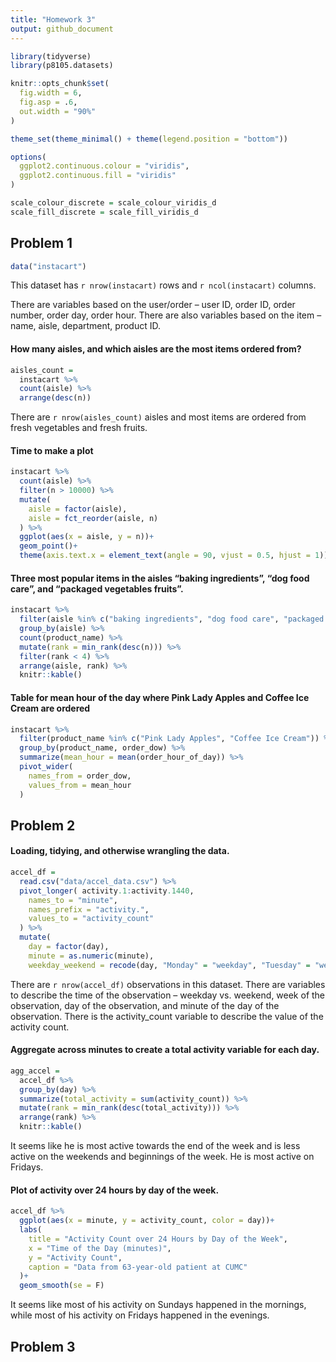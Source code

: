 ```yaml
---
title: "Homework 3"
output: github_document
---
```


```r
library(tidyverse)
library(p8105.datasets)

knitr::opts_chunk$set(
  fig.width = 6,
  fig.asp = .6,
  out.width = "90%"
)

theme_set(theme_minimal() + theme(legend.position = "bottom"))

options(
  ggplot2.continuous.colour = "viridis",
  ggplot2.continuous.fill = "viridis"
)

scale_colour_discrete = scale_colour_viridis_d
scale_fill_discrete = scale_fill_viridis_d
```

## Problem 1

```r
data("instacart")
```

This dataset has `r nrow(instacart)` rows and `r ncol(instacart)` columns.

There are variables based on the user/order -- user ID, order ID, order number, order day, order hour. There are also variables based on the item -- name, aisle, department, product ID.

#### How many aisles, and which aisles are the most items ordered from?

```r
aisles_count = 
  instacart %>% 
  count(aisle) %>% 
  arrange(desc(n))
```

There are `r nrow(aisles_count)` aisles and most items are ordered from fresh vegetables and fresh fruits.

#### Time to make a plot

```r
instacart %>% 
  count(aisle) %>% 
  filter(n > 10000) %>% 
  mutate(
    aisle = factor(aisle),
    aisle = fct_reorder(aisle, n)
  ) %>% 
  ggplot(aes(x = aisle, y = n))+
  geom_point()+
  theme(axis.text.x = element_text(angle = 90, vjust = 0.5, hjust = 1))
```

#### Three most popular items in the aisles "baking ingredients", "dog food care", and "packaged vegetables fruits".

```r
instacart %>% 
  filter(aisle %in% c("baking ingredients", "dog food care", "packaged vegetables fruits")) %>% 
  group_by(aisle) %>% 
  count(product_name) %>% 
  mutate(rank = min_rank(desc(n))) %>% 
  filter(rank < 4) %>% 
  arrange(aisle, rank) %>% 
  knitr::kable()
```

#### Table for mean hour of the day where Pink Lady Apples and Coffee Ice Cream are ordered

```r
instacart %>% 
  filter(product_name %in% c("Pink Lady Apples", "Coffee Ice Cream")) %>% 
  group_by(product_name, order_dow) %>% 
  summarize(mean_hour = mean(order_hour_of_day)) %>% 
  pivot_wider(
    names_from = order_dow,
    values_from = mean_hour
  )
```


## Problem 2

#### Loading, tidying, and otherwise wrangling the data.

```r
accel_df = 
  read.csv("data/accel_data.csv") %>% 
  pivot_longer( activity.1:activity.1440,
    names_to = "minute",
    names_prefix = "activity.",
    values_to = "activity_count"
  ) %>% 
  mutate(
    day = factor(day),
    minute = as.numeric(minute),
    weekday_weekend = recode(day, "Monday" = "weekday", "Tuesday" = "weekday", "Wednesday" = "weekday", "Thursday" = "weekday", "Friday" = "weekday", "Saturday" = "weekend", "Sunday" = "weekend"))
```

There are `r nrow(accel_df)` observations in this dataset. There are variables to describe the time of the observation -- weekday vs. weekend, week of the observation, day of the observation, and minute of the day of the observation. There is the activity_count variable to describe the value of the activity count.


#### Aggregate across minutes to create a total activity variable for each day.

```r
agg_accel = 
  accel_df %>% 
  group_by(day) %>% 
  summarize(total_activity = sum(activity_count)) %>% 
  mutate(rank = min_rank(desc(total_activity))) %>% 
  arrange(rank) %>% 
  knitr::kable()
```

It seems like he is most active towards the end of the week and is less active on the weekends and beginnings of the week. He is most active on Fridays.

#### Plot of activity over 24 hours by day of the week.

```r
accel_df %>% 
  ggplot(aes(x = minute, y = activity_count, color = day))+
  labs(
    title = "Activity Count over 24 Hours by Day of the Week",
    x = "Time of the Day (minutes)",
    y = "Activity Count",
    caption = "Data from 63-year-old patient at CUMC"
  )+
  geom_smooth(se = F)
```

It seems like most of his activity on Sundays happened in the mornings, while most of his activity on Fridays happened in the evenings.

## Problem 3







